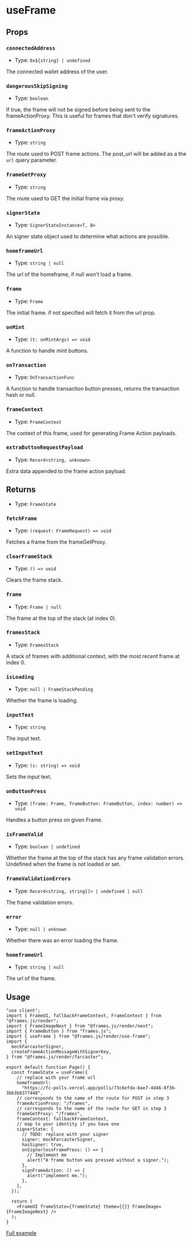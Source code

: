 # useFrame

## Props

### `connectedAddress`

- Type: `0x${string} | undefined`

The connected wallet address of the user.

### `dangerousSkipSigning`

- Type: `boolean`

If true, the frame will not be signed before being sent to the frameActionProxy. This is useful for frames that don't verify signatures.

### `frameActionProxy`

- Type: `string`

The route used to POST frame actions. The post_url will be added as a the `url` query parameter.

### `frameGetProxy`

- Type: `string`

The route used to GET the initial frame via proxy.

### `signerState`

- Type: `SignerStateInstance<T, B>`

An signer state object used to determine what actions are possible.

### `homeframeUrl`

- Type: `string | null`

The url of the homeframe, if null won't load a frame.

### `frame`

- Type: `Frame`

The initial frame. if not specified will fetch it from the url prop.

### `onMint`

- Type: `(t: onMintArgs) => void`

A function to handle mint buttons.

### `onTransaction`

- Type: `OnTransactionFunc`

A function to handle transaction button presses, returns the transaction hash or null.

### `frameContext`

- Type: `FrameContext`

The context of this frame, used for generating Frame Action payloads.

### `extraButtonRequestPayload`

- Type: `Record<string, unknown>`

Extra data appended to the frame action payload.

## Returns

- Type: `FrameState`

### `fetchFrame`

- Type: `(request: FrameRequest) => void`

Fetches a frame from the frameGetProxy.

### `clearFrameStack`

- Type: `() => void`

Clears the frame stack.

### `frame`

- Type: `Frame | null`

The frame at the top of the stack (at index 0).

### `framesStack`

- Type: `FramesStack`

A stack of frames with additional context, with the most recent frame at index 0.

### `isLoading`

- Type: `null | FrameStackPending`

Whether the frame is loading.

### `inputText`

- Type: `string`

The input text.

### `setInputText`

- Type: `(s: string) => void`

Sets the input text.

### `onButtonPress`

- Type: `(frame: Frame, frameButton: FrameButton, index: number) => void`

Handles a button press on given Frame.

### `isFrameValid`

- Type: `boolean | undefined`

Whether the frame at the top of the stack has any frame validation errors. Undefined when the frame is not loaded or set.

### `frameValidationErrors`

- Type: `Record<string, string[]> | undefined | null`

The frame validation errors.

### `error`

- Type: `null | unknown`

Whether there was an error loading the frame.

### `homeframeUrl`

- Type: `string | null`

The url of the frame.

## Usage

```tsx [frames.js/render/types.tsx]
"use client";
import { FrameUI, fallbackFrameContext, FrameContext } from "@frames.js/render";
import { FrameImageNext } from "@frames.js/render/next";
import { FrameButton } from "frames.js";
import { useFrame } from "@frames.js/render/use-frame";
import {
  mockFarcasterSigner,
  createFrameActionMessageWithSignerKey,
} from "@frames.js/render/farcaster";

export default function Page() {
  const frameState = useFrame({
    // replace with your frame url
    homeframeUrl:
      "https://fc-polls.vercel.app/polls/73c6efda-bae7-4d46-8f36-3bb3b8377448",
    // corresponds to the name of the route for POST in step 3
    frameActionProxy: "/frames",
    // corresponds to the name of the route for GET in step 3
    frameGetProxy: "/frames",
    frameContext: fallbackFrameContext,
    // map to your identity if you have one
    signerState: {
      // TODO: replace with your signer
      signer: mockFarcasterSigner,
      hasSigner: true,
      onSignerlessFramePress: () => {
        // Implement me
        alert("A frame button was pressed without a signer.");
      },
      signFrameAction: () => {
        alert("implement me.");
      },
    },
  });

  return (
    <FrameUI frameState={frameState} theme={{}} FrameImage={FrameImageNext} />
  );
}
```

[Full example](/guides/apps/display-frames.mdx)
